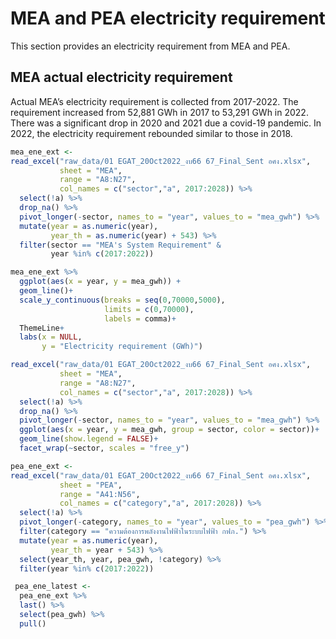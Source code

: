 # MEA and PEA electricity requirement

This section provides an electricity requirement from MEA and PEA.

## MEA actual electricity requirement

Actual MEA's electricity requirement is collected from 2017-2022. The requirement increased from 52,881 GWh in 2017 to 53,291 GWh in 2022. There was a significant drop in 2020 and 2021 due a covid-19 pandemic. In 2022, the electricity requirement rebounded similar to those in 2018.  

```r
mea_ene_ext <- 
read_excel("raw_data/01 EGAT_20Oct2022_งบ66 67_Final_Sent อศง.xlsx",
           sheet = "MEA",
           range = "A8:N27",
           col_names = c("sector","a", 2017:2028)) %>%
  select(!a) %>% 
  drop_na() %>% 
  pivot_longer(-sector, names_to = "year", values_to = "mea_gwh") %>%
  mutate(year = as.numeric(year),
         year_th = as.numeric(year) + 543) %>% 
  filter(sector == "MEA's System Requirement" &
         year %in% c(2017:2022))
```

```r
mea_ene_ext %>% 
  ggplot(aes(x = year, y = mea_gwh)) + 
  geom_line()+
  scale_y_continuous(breaks = seq(0,70000,5000),
                     limits = c(0,70000),
                     labels = comma)+
  ThemeLine+
  labs(x = NULL,
       y = "Electricity requirement (GWh)")
```







```r
read_excel("raw_data/01 EGAT_20Oct2022_งบ66 67_Final_Sent อศง.xlsx",
           sheet = "MEA",
           range = "A8:N27",
           col_names = c("sector","a", 2017:2028)) %>%
  select(!a) %>% 
  drop_na() %>% 
  pivot_longer(-sector, names_to = "year", values_to = "mea_gwh") %>%
  ggplot(aes(x = year, y = mea_gwh, group = sector, color = sector))+
  geom_line(show.legend = FALSE)+
  facet_wrap(~sector, scales = "free_y")
```



```r
pea_ene_ext <-
read_excel("raw_data/01 EGAT_20Oct2022_งบ66 67_Final_Sent อศง.xlsx",
           sheet = "PEA",
           range = "A41:N56",
           col_names = c("category","a", 2017:2028)) %>%
  select(!a) %>% 
  pivot_longer(-category, names_to = "year", values_to = "pea_gwh") %>%
  filter(category == "ความต้องการพลังงานไฟฟ้าในระบบไฟฟ้า กฟภ.") %>% 
  mutate(year = as.numeric(year),
         year_th = year + 543) %>% 
  select(year_th, year, pea_gwh, !category) %>% 
  filter(year %in% c(2017:2022))

 pea_ene_latest <-
  pea_ene_ext %>%
  last() %>% 
  select(pea_gwh) %>% 
  pull()
```

